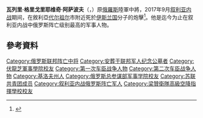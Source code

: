 {{Infobox military person
| name          = 瓦列里·阿萨波夫
| image         = Valery Asapov 2013 (crop).jpeg
| caption       = 2013年
| birth_date    = {{Birth date|df=yes|1966|01|01}}
| birth_place   = [[苏联|苏联]][[基洛夫州|基洛夫州]][[馬爾梅日區|馬爾梅日區]]
| death_date    = {{Death date and age|df=yes|2017|09|23|1966|01|01}}
| death_place   = [[叙利亚|叙利亚]][[代尔祖尔|代尔祖尔]]
| placeofburial = [[联邦军人纪念公墓|联邦军人纪念公墓]]
| allegiance    = {{Flag|Soviet Union}}<br>{{Flag|Russian Federation}}
| branch        = {{army|Russia|name=俄罗斯陆军}}<br>{{flagicon image|Flag of the Russian Airborne Troops.svg}} [[俄羅斯空降軍|俄羅斯空降軍]]
| serviceyears  = 1987年－2017年
| rank          = [[File:CCCP_army_Rank_general-lejtnant_infobox.svg|25px]] [[中將|中將]]
| unit          =
| commands      = [[第5集团军_(苏联)|第5集团军]]
| battles       =[[第一次南奧塞提亞戰爭|第一次南奧塞提亞戰爭]]<br>[[第一次車臣戰爭|第一次車臣戰爭]]<br>[[第二次車臣戰爭|第二次車臣戰爭]]<br>[[顿巴斯战争|顿巴斯战争]]<br>[[俄羅斯在敘利亞內戰的軍事介入|叙利亚内战]]
| awards        ={{俄罗斯联邦英雄}}
{{{!}} style="background: transparent"
{{!}} {{四级祖国功勋勋章}}
{{!}}}
{{{!}} style="background: transparent"
{{!}} {{朱可夫勋章}}{{!!}}{{勇气勋章}}{{!!}}{{军功勋章 (俄罗斯联邦)}}{{!!}}{{二级祖国功勋奖章}}
{{!}}}
{{{!}} style="background: transparent"
{{!}} {{战功奖章}}{{!!}}{{莫斯科建城八百五十周年奖章}}
{{!}}}
}}
'''瓦列里·格里戈里耶维奇·阿萨波夫'''（{{lang-ru|Валерий Григорьевич Асапов}}，{{bd|1966年|1月1日|2017年|9月23日|catIdx=Asapov}}）原[[俄羅斯|俄羅斯]]陸軍中將，2017年9月[[叙利亚内战|叙利亚内战]]期间，在敘利亞[[代尔祖尔|代尔祖尔]]市附近死於[[伊斯兰国|伊斯兰国]]分子的炮擊<ref>{{Cite news |url=http://news.xinhuanet.com/english/2017-09/25/c_136634767.htm |title=Russian General killed in IS shelling in Syria: defense ministry |publisher=Xinhua |date=2017-09-25 |accessdate=2020-09-10 |archive-date=2017-09-25 |archive-url=https://web.archive.org/web/20170925083423/http://news.xinhuanet.com/english/2017-09/25/c_136634767.htm |dead-url=no }}</ref>。他是迄今为止在叙利亚内战中俄罗斯阵亡级别最高的军事人物。

==參考資料==
{{reflist}}

{{Authority control}}
{{DEFAULTSORT:Asapov, Valery}}
[[Category:俄罗斯联邦阵亡中将|Category:俄罗斯联邦阵亡中将]]
[[Category:安葬于联邦军人纪念公墓者|Category:安葬于联邦军人纪念公墓者]]
[[Category:伏龍芝軍事學院校友|Category:伏龍芝軍事學院校友]]
[[Category:第一次车臣战争人物|Category:第一次车臣战争人物]]
[[Category:第二次车臣战争人物|Category:第二次车臣战争人物]]
[[Category:基洛夫州人|Category:基洛夫州人]]
[[Category:俄罗斯总参谋部军事学院校友|Category:俄罗斯总参谋部军事学院校友]]
[[Category:苏联共青团成员|Category:苏联共青团成员]]
[[Category:叙利亚内战俄罗斯阵亡军人|Category:叙利亚内战俄罗斯阵亡军人]]
[[Category:梁贊衛隊高級空降指揮學校校友|Category:梁贊衛隊高級空降指揮學校校友]]